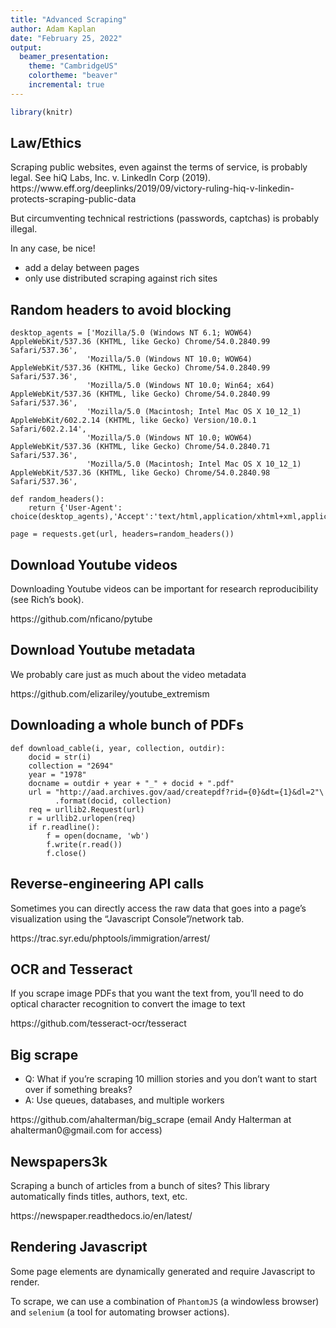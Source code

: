 ```yaml
---
title: "Advanced Scraping"
author: Adam Kaplan
date: "February 25, 2022"
output: 
  beamer_presentation:
    theme: "CambridgeUS"
    colortheme: "beaver"
    incremental: true
---
```


```r
library(knitr)
```



## Law/Ethics

Scraping public websites, even against the terms of service, is probably legal. See hiQ Labs, Inc. v. LinkedIn Corp (2019). https://www.eff.org/deeplinks/2019/09/victory-ruling-hiq-v-linkedin-protects-scraping-public-data

But circumventing technical restrictions (passwords, captchas) is probably illegal.

In any case, be nice! 

- add a delay between pages
- only use distributed scraping against rich sites

## Random headers to avoid blocking

\tiny

```
desktop_agents = ['Mozilla/5.0 (Windows NT 6.1; WOW64) AppleWebKit/537.36 (KHTML, like Gecko) Chrome/54.0.2840.99 Safari/537.36',
                 'Mozilla/5.0 (Windows NT 10.0; WOW64) AppleWebKit/537.36 (KHTML, like Gecko) Chrome/54.0.2840.99 Safari/537.36',
                 'Mozilla/5.0 (Windows NT 10.0; Win64; x64) AppleWebKit/537.36 (KHTML, like Gecko) Chrome/54.0.2840.99 Safari/537.36',
                 'Mozilla/5.0 (Macintosh; Intel Mac OS X 10_12_1) AppleWebKit/602.2.14 (KHTML, like Gecko) Version/10.0.1 Safari/602.2.14',
                 'Mozilla/5.0 (Windows NT 10.0; WOW64) AppleWebKit/537.36 (KHTML, like Gecko) Chrome/54.0.2840.71 Safari/537.36',
                 'Mozilla/5.0 (Macintosh; Intel Mac OS X 10_12_1) AppleWebKit/537.36 (KHTML, like Gecko) Chrome/54.0.2840.98 Safari/537.36',
 
def random_headers():
    return {'User-Agent': choice(desktop_agents),'Accept':'text/html,application/xhtml+xml,application/xml;q=0.9,image/webp,*/*;q=0.8'}
    
page = requests.get(url, headers=random_headers())
```

## Download Youtube videos

Downloading Youtube videos can be important for research reproducibility (see Rich's book).

\centering
https://github.com/nficano/pytube

## Download Youtube metadata

We probably care just as much about the video metadata

\centering
https://github.com/elizariley/youtube_extremism

## Downloading a whole bunch of PDFs

\tiny

```
def download_cable(i, year, collection, outdir):
    docid = str(i)
    collection = "2694"
    year = "1978"
    docname = outdir + year + "_" + docid + ".pdf"
    url = "http://aad.archives.gov/aad/createpdf?rid={0}&dt={1}&dl=2"\
          .format(docid, collection)
    req = urllib2.Request(url)
    r = urllib2.urlopen(req)
    if r.readline():
        f = open(docname, 'wb')
        f.write(r.read())
        f.close()
```

## Reverse-engineering API calls

Sometimes you can directly access the raw data that goes into a page's visualization using the "Javascript Console"/network tab.

\centering
https://trac.syr.edu/phptools/immigration/arrest/

## OCR and Tesseract

If you scrape image PDFs that you want the text from, you'll need to do optical character recognition to convert the image to text

\centering
https://github.com/tesseract-ocr/tesseract

## Big scrape

- Q: What if you're scraping 10 million stories and you don't want to start over if something breaks?  
- A: Use queues, databases, and multiple workers

\pause

\centering
https://github.com/ahalterman/big_scrape
(email Andy Halterman at ahalterman0\@gmail.com for access)


## Newspapers3k

Scraping a bunch of articles from a bunch of sites? This library automatically finds titles, authors, text, etc.

\centering
https://newspaper.readthedocs.io/en/latest/

## Rendering Javascript

Some page elements are dynamically generated and require Javascript to render.

To scrape, we can use a combination of `PhantomJS` (a windowless browser) and `selenium` (a tool for automating browser actions).



